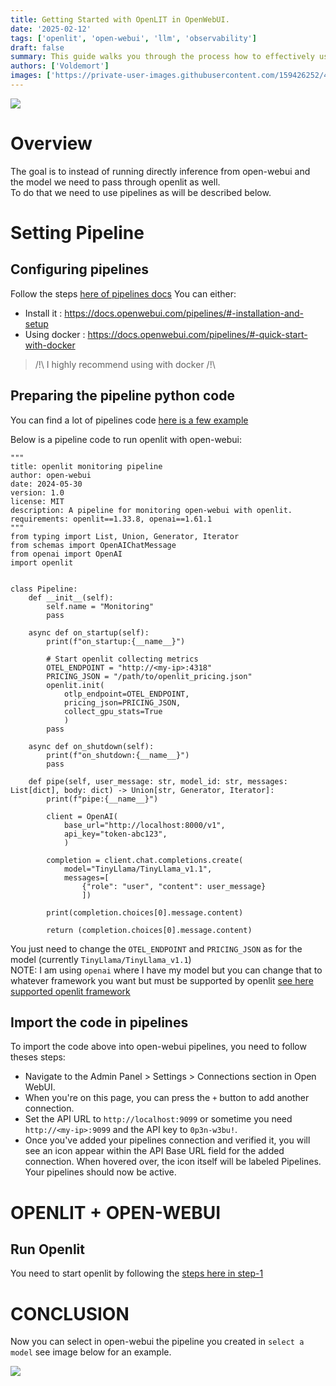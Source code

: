 ```yaml
---
title: Getting Started with OpenLIT in OpenWebUI.
date: '2025-02-12'
tags: ['openlit', 'open-webui', 'llm', 'observability']
draft: false
summary: This guide walks you through the process how to effectively use OpenLIT within the OpenWebUI framework, covering installation, configuration, and practical use cases.
authors: ['Voldemort']
images: ['https://private-user-images.githubusercontent.com/159426252/400781733-0b8b6a37-9ee7-476e-ae11-b7fd3179166c.png?jwt=eyJhbGciOiJIUzI1NiIsInR5cCI6IkpXVCJ9.eyJpc3MiOiJnaXRodWIuY29tIiwiYXVkIjoicmF3LmdpdGh1YnVzZXJjb250ZW50LmNvbSIsImtleSI6ImtleTUiLCJleHAiOjE3MzkzNTgyMTksIm5iZiI6MTczOTM1NzkxOSwicGF0aCI6Ii8xNTk0MjYyNTIvNDAwNzgxNzMzLTBiOGI2YTM3LTllZTctNDc2ZS1hZTExLWI3ZmQzMTc5MTY2Yy5wbmc_WC1BbXotQWxnb3JpdGhtPUFXUzQtSE1BQy1TSEEyNTYmWC1BbXotQ3JlZGVudGlhbD1BS0lBVkNPRFlMU0E1M1BRSzRaQSUyRjIwMjUwMjEyJTJGdXMtZWFzdC0xJTJGczMlMkZhd3M0X3JlcXVlc3QmWC1BbXotRGF0ZT0yMDI1MDIxMlQxMDU4MzlaJlgtQW16LUV4cGlyZXM9MzAwJlgtQW16LVNpZ25hdHVyZT0yZGNkNjYzYWZlNTdhNDY4MDAxYzVmMjkyZTQ1YzMzZmJlZjNiY2VhMmI3M2U3MDRmNzk5MzQ1YzlkZDRmYjgyJlgtQW16LVNpZ25lZEhlYWRlcnM9aG9zdCJ9.th0A5z_CS20SqGZJk1VoWIIBMiCzFNXWy8Hr5vVmtBw']
---
```


![](public/static/images/openlit-openwebui.jpg)

# Overview

The goal is to instead of running directly inference from open-webui and the model we need to pass through openlit as well.  
To do that we need to use pipelines as will be described below.

# Setting Pipeline

## Configuring pipelines

Follow the steps [here of pipelines docs](https://docs.openwebui.com/pipelines/)
You can either:
  * Install it : https://docs.openwebui.com/pipelines/#-installation-and-setup
  * Using docker : https://docs.openwebui.com/pipelines/#-quick-start-with-docker
> /!\ I highly recommend using with docker /!\

## Preparing the pipeline python code

You can find a lot of pipelines code [here is a few example](https://github.com/open-webui/pipelines/tree/main/examples/pipelines)

Below is a pipeline code to run openlit with open-webui:
```python3
"""
title: openlit monitoring pipeline
author: open-webui
date: 2024-05-30
version: 1.0
license: MIT
description: A pipeline for monitoring open-webui with openlit.
requirements: openlit==1.33.8, openai==1.61.1
"""
from typing import List, Union, Generator, Iterator
from schemas import OpenAIChatMessage
from openai import OpenAI
import openlit


class Pipeline:
    def __init__(self):
        self.name = "Monitoring"
        pass

    async def on_startup(self):
        print(f"on_startup:{__name__}")
        
        # Start openlit collecting metrics
        OTEL_ENDPOINT = "http://<my-ip>:4318"
        PRICING_JSON = "/path/to/openlit_pricing.json"
        openlit.init(
            otlp_endpoint=OTEL_ENDPOINT,
            pricing_json=PRICING_JSON,
            collect_gpu_stats=True
            )
        pass

    async def on_shutdown(self):
        print(f"on_shutdown:{__name__}")
        pass

    def pipe(self, user_message: str, model_id: str, messages: List[dict], body: dict) -> Union[str, Generator, Iterator]:
        print(f"pipe:{__name__}")

        client = OpenAI(
            base_url="http://localhost:8000/v1",
            api_key="token-abc123",
            )
        
        completion = client.chat.completions.create(
            model="TinyLlama/TinyLlama_v1.1",
            messages=[
                {"role": "user", "content": user_message}
                ])
        
        print(completion.choices[0].message.content)

        return (completion.choices[0].message.content)
```
You just need to change the `OTEL_ENDPOINT` and `PRICING_JSON` as for the model (currently `TinyLlama/TinyLlama_v1.1`)  
NOTE: I am using `openai` where I have my model but you can change that to whatever framework you want but must be supported by openlit [see here supported openlit framework](https://github.com/openlit/openlit/tree/main/sdk/python#auto-instrumentation-capabilities)

## Import the code in pipelines

To import the code above into open-webui pipelines, you need to follow theses steps:  
  * Navigate to the Admin Panel > Settings > Connections section in Open WebUI.
  * When you're on this page, you can press the `+` button to add another connection.
  * Set the API URL to `http://localhost:9099` or sometime you need `http://<my-ip>:9099` and the API key to `0p3n-w3bu!`.
  * Once you've added your pipelines connection and verified it, you will see an icon appear within the API Base URL field for the added connection. When hovered over, the icon itself will be labeled Pipelines. Your pipelines should now be active.

# OPENLIT + OPEN-WEBUI

## Run Openlit

You need to start openlit by following the [steps here in step-1](https://github.com/openlit/openlit?tab=readme-ov-file#step-1-deploy-openlit-stack)

# CONCLUSION

Now you can select in open-webui the pipeline you created in `select a model` see image below for an example.

![](https://davidmac.pro/posts/2024-11-15-ai-start-ollama-openwebui/openwebui-select-model.png)